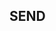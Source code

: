 
<Meta title='General/Colors' />

<h2>SEND</h2>
<br />
<ColorPalette>
  <ColorItem
    title='backgroundColor'
    colors={{
      Light: '#FFFFFF',
      Dark: '#0062C3',
    }}
  />
  <ColorItem
    title='BackgroundColorAlternative'
    colors={{
      Light: '#F2F2F2',
      Dark: '#0062C3',
    }}
  />
  <ColorItem
    title='ExtraBackgroundColor'
    colors={{
      Light: '#0062C3',
      Dark: '#17324D',
    }}
  />
  <ColorItem
    title='TextColor'
    colors={{
      Light: '#17324D',
      Dark: '#FFFFFF',
    }}
  />
  <ColorItem
    title='TextAlternativeColor'
    colors={{
      Light: '#0062C3',
      Dark: '#FFFFFF',
    }}
  />
  <ColorItem
    title='ExtraTextColor'
    colors={{
      Light: '#5C6F82',
      Dark: '#FFFFFF',
    }}
  />
</ColorPalette>
